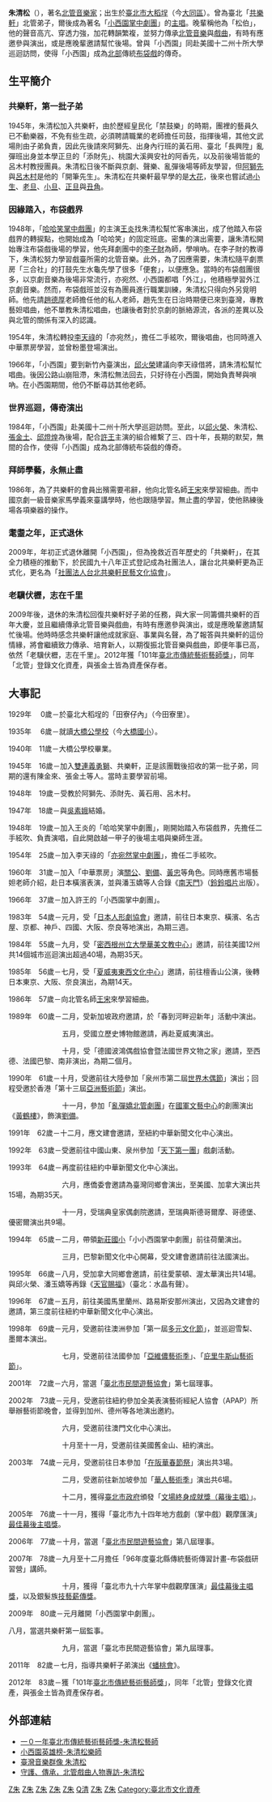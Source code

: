 {{藝人
| 姓名 = 朱清松
| 類型 = 曲藝家
| 圖片 =http://magimg.chinayes.com/Mags/whks/20120523/Article/Content/201206071341523409779.jpg 
| 圖片尺寸 = 250px
| 圖片簡介 = 102年傳統藝術藝師獎專訪座談會
| 羅馬拼音 = Zhu Qing-Song
| 出生日期 = {{Birth date|1929|3|20}}
| 出生地點 = {{TWN}}[[臺北市|臺北市]][[大稻埕|大稻埕]]（今[[大同區_(臺北市)|大同區]]）
| 逝世日期 = {{death_date_and_age|2016|11|20|1929|3|20|mf=y}}
| 職業 = [[北管音樂家|北管音樂家]]、[[京劇演員|京劇演員]]、[[布袋戲樂師|布袋戲樂師]]<br>[[二手絃吹|二手絃吹]]、[[主唱|主唱]]、[[演奏家|演奏家]]
| 語言 = [[閩南語|閩南語]]（又稱[[台語|台語]]）、[[國語|國語]]
| 教育程度 = [[大橋公學校|大橋公學校]]（今[[大橋國小|大橋國小]]）
| 配偶 = 吳素娥 （1947年結婚）
| 兒女 = 兩女兩子
| 音樂類型 = [[中國傳統音樂|中國傳統音樂]]<br>[[北管音樂|北管音樂]]<br>[[外江京劇音樂|外江京劇音樂]]
| 演奏樂器 = [[嗩吶|嗩吶]]、[[鼓|鼓]]、[[絃樂|絃樂]]、[[鑼|鑼]]
| 活躍年代 = 1948年至今
| 相關團體 = [[共樂軒|共樂軒]]、[[小西園掌中劇團|小西園掌中劇團]]<br>[[哈哈笑掌中戲團|哈哈笑掌中戲團]]、[[亦宛然掌中劇團|亦宛然掌中劇團]]
| 綽號 = 松伯（[[台語|台語]]）                         
}}
'''朱清松'''（{{bd|1929年|3月20日|2016年|11月20日}}），著名[[北管|北管]][[音樂家|音樂家]]；出生於[[臺北市|臺北市]][[大稻埕|大稻埕]]（今[[大同區_(臺北市)|大同區]]）。曾為臺北「[[共樂軒|共樂軒]]」北管弟子，爾後成為著名「[[小西園掌中劇團|小西園掌中劇團]]」的[[主唱|主唱]]。晚輩稱他為「松伯」，他的聲音高亢、穿透力強，加花轉韻繁複，並努力傳承[[北管音樂|北管音樂]]與[[戲曲|戲曲]]，有時有應邀參與演出，或是應晚輩邀請幫忙後場。曾與「小西園」同赴美國十二州十所大學巡迴訪問，使得「小西園」成為[[北臺灣|北部]]傳統[[布袋戲|布袋戲]]的傳奇。

==生平簡介==

===共樂軒，第一批子弟=== 
1945年，朱清松加入共樂軒，由於歷經皇民化「禁鼓樂」的時期，團裡的藝員久已不動樂器，不免有些生疏，必須聘請職業的老師擔任司鼓，指揮後場，其他文武場則由子弟負責，因此先後請來阿獅先、出身內行班的黃石用、臺北「長興陞」亂彈班出身並本學正旦的「添財先」、桃園大溪興安社的阿香先，以及前後場皆能的呂木村教授團員。朱清松日後不斷與京劇、聲樂、亂彈後場等師友學習，但[[阿獅先|阿獅先]]與[[呂木村|呂木村]]是他的「開筆先生」。朱清松在共樂軒最早學的是[[大花|大花]]，後來也嘗試過[[小生|小生]]、[[老旦|老旦]]、[[小旦|小旦]]、[[正旦|正旦]]與[[丑角|丑角]]。

===因緣踏入，布袋戲界=== 
1948年，「[[哈哈笑掌中戲團|哈哈笑掌中戲團]]」的主演[[王炎|王炎]]找朱清松幫忙客串演出，成了他踏入布袋戲界的轉捩點，也開始成為「哈哈笑」的固定班底。密集的演出需要，讓朱清松開始專注布袋戲後場的學習，他先拜劇團中的[[李子財|李子財]]為師，學嗩吶。在李子財的教導下，朱清松努力學習戲臺所需的北管音樂。此外，為了因應需要，朱清松隨平劇票房「三合社」的打鼓先生水龜先學了很多「便套」，以便應急。當時的布袋戲團很多，以京劇音樂為後場非常流行，亦宛然、小西園都唱「外江」，他積極學習外江京劇音樂。然而，布袋戲班並沒有為團員進行職業訓練，朱清松只得向外另覓明師。他先請[[趙德厚|趙德厚]]老師擔任他的私人老師，趙先生在日治時期便已來到臺灣，專教藝妲唱曲，他不單教朱清松唱曲，也讓後者對於京劇的脈絡源流，各派的差異以及與北管的關係有深入的認識。

1954年，朱清松轉投[[李天祿|李天祿]]的「亦宛然」，擔任二手絃吹，爾後唱曲，也同時進入中華票房學習，並曾粉墨登場演出。

1966年，「小西園」要到新竹內臺演出，[[邱火榮|邱火榮]]建議向李天祿借將，請朱清松幫忙唱曲。後因公路山崩阻滯，朱清松無法回去，只好待在小西園，開始負責琴與嗩吶。在小西園期間，他仍不斷尋訪其他老師。

===世界巡迴，傳奇演出===
1984年，「小西園」赴美國十二州十所大學巡迴訪問。至此，以[[邱火榮|邱火榮]]、朱清松、[[張金土|張金土]]、[[邱燈煌|邱燈煌]]為後場，配合[[許王|許王]]主演的組合維繫了三、四十年，長期的默契，無間的合作，使得「小西園」成為北部傳統布袋戲的傳奇。

===拜師學藝，永無止盡===
1986年，為了共樂軒的會員出殯需要弔辭，他向北管名師[[王宋|王宋]]來學習細曲。而中國京劇一級音樂家馬學義來臺講學時，他也跟隨學習。無止盡的學習，使他熟練後場各項樂器的操作。

===耄耋之年，正式退休===
2009年，年初正式退休離開「小西園」，但為挽救近百年歷史的「共樂軒」，在其全力積極的推動下，於民國九十八年正式登記成為社團法人，讓台北共樂軒更為正式化，更名為「[[社團法人台北共樂軒民藝文化協會|社團法人台北共樂軒民藝文化協會]]」。

===老驥伏櫪，志在千里===
2009年後，退休的朱清松回復共樂軒好子弟的任務，與大家一同籌備共樂軒的百年大慶，並且繼續傳承北管音樂與戲曲，有時有應邀參與演出，或是應晚輩邀請幫忙後場。他時時感念共樂軒讓他成就家庭、事業與名聲，為了報答與共樂軒的這份情緣，將會繼續致力傳承、培育新人，以期復振北管音樂與戲曲，即便年事已高，依然「老驥伏櫪，志在千里」。2012年獲「101年[[臺北市傳統藝術藝師獎|臺北市傳統藝術藝師獎]]」，同年「北管」登錄文化資產，與張金土皆為資產保存者。

==大事記==

1929年　 0歲－於臺北大稻埕的「田寮仔內」（今田寮里）。

1935年　 6歲－就讀[[大橋公學校|大橋公學校]]（今[[大橋國小|大橋國小]]）。

1940年　11歲－大橋公學校畢業。

1945年　16歲－加入[[雙連義勇獅|雙連義勇獅]]、共樂軒，正是該團戰後招收的第一批子弟，同期的還有陳金來、張金土等人。當時主要學習前場。

1948年　19歲－受教於阿獅先、添財先、黃石用、呂木村。

1947年　18歲－與[[吳素娥|吳素娥]]結婚。

1948年　19歲－加入王炎的「哈哈笑掌中劇團」，剛開始踏入布袋戲界，先擔任二手絃吹、負責演唱，自此開啟越一甲子的後場主唱與樂師生涯。

1954年　25歲－加入李天祿的「[[亦宛然掌中劇團|亦宛然掌中劇團]]」，擔任二手絃吹。

1960年　31歲－加入「中華票房」演[[關公|關公]]、[[劉備|劉備]]、[[黃忠|黃忠]]等角色。同時應舊市場藝妲老師介紹，赴日本橫濱表演，並與潘玉嬌等人合錄《[[南天門|南天門]]》（[[鈴鈴唱片|鈴鈴唱片]]出版）。

1966年　37歲－加入許王的「小西園掌中劇團」。

1983年　54歲－元月，受「[[日本人形劇協會|日本人形劇協會]]」邀請，前往日本東京、橫濱、名古屋、京都、神戶、四國、大阪、奈良等地演出，為期三週。

1984年　55歲－九月，受「[[密西根州立大學華美文教中心|密西根州立大學華美文教中心]]」邀請，前往美國12州共14個城市巡迴演出超過40場，為期35天。

1985年　56歲－七月，受「[[夏威夷東西文化中心|夏威夷東西文化中心]]」邀請，前往檀香山公演，後轉日本東京、大阪、奈良演出，為期14天。

1986年　57歲－向北管名師[[王宋|王宋]]來學習細曲。

1989年　60歲－二月，受新加坡政府邀請，於「春到河畔迎新年」活動中演出。

　　 　 　　　　五月，受國立歷史博物館邀請，再赴夏威夷演出。

　　 　 　　　　十月，受「德國波鴻偶戲協會暨法國世界文物之家」邀請，至西德、法國巴黎、南非演出，為期二個月。

1990年　61歲－十月，受邀前往大陸參加「泉州市第二屆[[世界木偶節|世界木偶節]]」演出；回程受邀於香港「第十三屆[[亞洲藝術節|亞洲藝術節]]」演出。

　　 　 　　　　十一月，參加「[[亂彈嬌北管劇團|亂彈嬌北管劇團]]」在[[國軍文藝中心|國軍文藝中心]]的創團演出《[[黃鶴樓|黃鶴樓]]》，飾演[[劉備|劉備]]。

1991年　62歲－十二月，應文建會邀請，至紐約中華新聞文化中心演出。

1992年　63歲－受邀前往中國山東、泉州參加「[[天下第一團|天下第一團]]」戲劇活動。

1993年　64歲－再度前往紐約中華新聞文化中心演出。

　　 　 　　　　六月，應僑委會邀請為臺灣同鄉會演出，至美國、加拿大演出共15場，為期35天。

　　 　 　　　　十一月，受瑞典皇家偶劇院邀請，至瑞典斯德哥爾摩、哥德堡、優密爾演出共9場。

1994年　65歲－二月，帶領[[新北市新莊區新莊國民小學|新莊國小]]「小小西園掌中劇團」前往荷蘭演出。

　　 　 　　　　三月，巴黎新聞文化中心開幕，受文建會邀請前往法國演出。

1995年　66歲－八月，受加拿大同鄉會邀請，前往愛蒙頓、渥太華演出共14場。與邱火榮、潘玉嬌等再錄《[[天官賜福|天官賜福]]》（臺北：水晶有聲）。

1996年　67歲－五月，前往美國馬里蘭州、路易斯安那州演出，又因為文建會的邀請，第三度前往紐約中華新聞文化中心演出。

1998年　69歲－元月，受邀前往澳洲參加「第一屆[[多元文化節|多元文化節]]」，並巡迴雪梨、墨爾本演出。

　　 　 　　　　七月，受邀前往法國參加「[[亞維儂藝術季|亞維儂藝術季]]」、「[[庇里牛斯山藝術節|庇里牛斯山藝術節]]」。

2001年　72歲－六月，當選「[[臺北市民間遊藝協會|臺北市民間遊藝協會]]」第七屆理事。

2002年　73歲－元月，受邀前往紐約參加全美表演藝術經紀人協會（APAP）所舉辦藝術節晚會，並得到加州、德州等各地演出邀約。

　　 　 　　　　六月，受邀前往澳門文化中心演出。

　　 　 　　　　十月至十一月，受邀前往美國舊金山、紐約演出。

2003年　74歲－元月，受邀前往日本參加「[[在阪華春節祭|在阪華春節祭]]」演出共3場。

　　 　 　　　　二月，受邀前往新加坡參加「[[華人藝術季|華人藝術季]]」演出共6場。

　　 　 　　　　十二月，獲得[[臺北市政府|臺北市政府]]頒發「[[文場終身成就獎（幕後主唱）|文場終身成就獎（幕後主唱）]]」。

2005年　76歲－十一月，獲得「臺北市九十四年地方戲劇（掌中戲）觀摩匯演」[[最佳幕後主唱獎|最佳幕後主唱獎]]。

2006年　77歲－十月，當選「[[臺北市民間遊藝協會|臺北市民間遊藝協會]]」第八屆理事。

2007年　78歲－九月至十二月擔任「96年度臺北縣傳統藝術傳習計畫-布袋戲研習營」講師。

　　 　 　　　　十月，獲得「臺北市九十六年掌中戲觀摩匯演」[[最佳幕後主唱獎|最佳幕後主唱獎]]，以及銀髮族[[技藝薪傳獎|技藝薪傳獎]]。

2009年　80歲－元月離開「小西園掌中劇團」。

八月，當選共樂軒第一屆監事。

　　 　 　　　　九月，當選「臺北市民間遊藝協會」第九屆理事。

2011年　82歲－七月，指導共樂軒子弟演出《[[蟠桃會|蟠桃會]]》。

2012年　83歲－獲「101年[[臺北市傳統藝術藝師獎|臺北市傳統藝術藝師獎]]」，同年「北管」登錄文化資產，與張金土皆為資產保存者。

==外部連結==
*[https://www.youtube.com/watch?v=OjLwIyTNSpc&feature=youtu.be&list=PL8IN3d9Xh-DSORIQENSOh3GK7JA4I0fny 一０一年臺北市傳統藝術藝師獎-朱清松藝師]
*[https://web.archive.org/web/20141109053842/http://www.hhypt.com.tw/ugC_AboutUS01-02.asp?hidMENUTYPE=A 小西園英雄榜-朱清松樂師]
*[http://musiciantw.ncfta.gov.tw/list.aspx?c=&p=M046 臺灣音樂群像 朱清松] {{Wayback|url=http://musiciantw.ncfta.gov.tw/list.aspx?c=&p=M046 |date=20200730203508 }}
*[https://web.archive.org/web/20141109053207/http://epaper.taipei.gov.tw/public/epaperHTML/07201830471/index.htm#守護、傳承-北管戲曲 守護、傳承，北管戲曲人物專訪-朱清松]
{{DEFAULTSORT:Hsu,Wang}}
[[Category:1929年出生|Z朱]]
[[Category:布袋戲樂師|Z朱]]
[[Category:北管樂師|Z朱]]
[[Category:大同區人_(臺灣)|Z朱]]
[[Category:中華民國無形文化資產傳統表演藝術保存者|Z朱]]
[[Category:朱姓|Q清]]
[[Category:臺北市大同區大橋國民小學校友|Z朱]]
[[Category:終身成就獎|Z朱]]
[[Category:臺北市文化資產|Category:臺北市文化資產]]